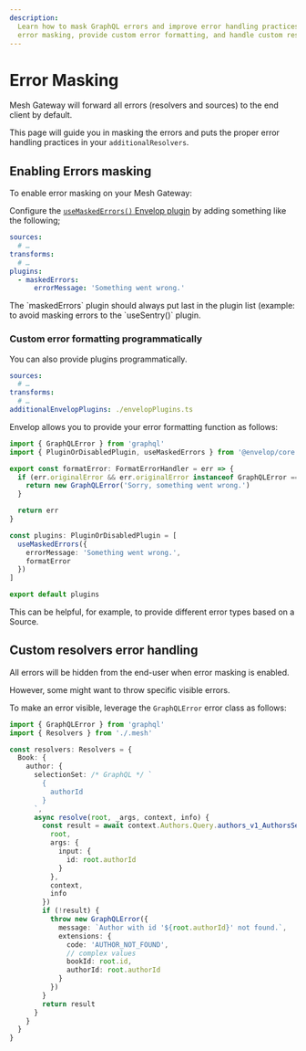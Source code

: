 ```yaml
---
description:
  Learn how to mask GraphQL errors and improve error handling practices with GraphQL Mesh. Enable
  error masking, provide custom error formatting, and handle custom resolvers error.
---
```



# Error Masking

Mesh Gateway will forward all errors (resolvers and sources) to the end client by default.

This page will guide you in masking the errors and puts the proper error handling practices in your
`additionalResolvers`.

## Enabling Errors masking

To enable error masking on your Mesh Gateway:

Configure the [`useMaskedErrors()` Envelop plugin](https://envelop.dev/plugins/use-masked-errors) by
adding something like the following;

```yaml filename=".meshrc.yaml"
sources:
  # …
transforms:
  # …
plugins:
  - maskedErrors:
      errorMessage: 'Something went wrong.'
```

<Callout emoji="⚠️" type="warning">
  The `maskedErrors` plugin should always put last in the plugin list (example: to avoid masking
  errors to the `useSentry()` plugin.
</Callout>

### Custom error formatting programmatically

You can also provide plugins programmatically.

```yaml filename=".meshrc.yaml"
sources:
  # …
transforms:
  # …
additionalEnvelopPlugins: ./envelopPlugins.ts
```

Envelop allows you to provide your error formatting function as follows:

```ts filename="envelopPlugins.ts"
import { GraphQLError } from 'graphql'
import { PluginOrDisabledPlugin, useMaskedErrors } from '@envelop/core'

export const formatError: FormatErrorHandler = err => {
  if (err.originalError && err.originalError instanceof GraphQLError === false) {
    return new GraphQLError('Sorry, something went wrong.')
  }

  return err
}

const plugins: PluginOrDisabledPlugin = [
  useMaskedErrors({
    errorMessage: 'Something went wrong.',
    formatError
  })
]

export default plugins
```

This can be helpful, for example, to provide different error types based on a Source.

## Custom resolvers error handling

All errors will be hidden from the end-user when error masking is enabled.

However, some might want to throw specific visible errors.

To make an error visible, leverage the `GraphQLError` error class as follows:

```ts filename="additionalResolvers.ts"
import { GraphQLError } from 'graphql'
import { Resolvers } from './.mesh'

const resolvers: Resolvers = {
  Book: {
    author: {
      selectionSet: /* GraphQL */ `
        {
          authorId
        }
      `,
      async resolve(root, _args, context, info) {
        const result = await context.Authors.Query.authors_v1_AuthorsService_GetAuthor({
          root,
          args: {
            input: {
              id: root.authorId
            }
          },
          context,
          info
        })
        if (!result) {
          throw new GraphQLError({
            message: `Author with id '${root.authorId}' not found.`,
            extensions: {
              code: 'AUTHOR_NOT_FOUND',
              // complex values
              bookId: root.id,
              authorId: root.authorId
            }
          })
        }
        return result
      }
    }
  }
}
```
